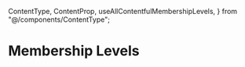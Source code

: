   ContentType,
  ContentProp,
  useAllContentfulMembershipLevels,
} from "@/components/ContentType";

<Meta title="Content Types/Membership Levels" />

# Membership Levels

<ContentType
  query={useAllContentfulMembershipLevels}
  component={MembershipLevel}
/>
